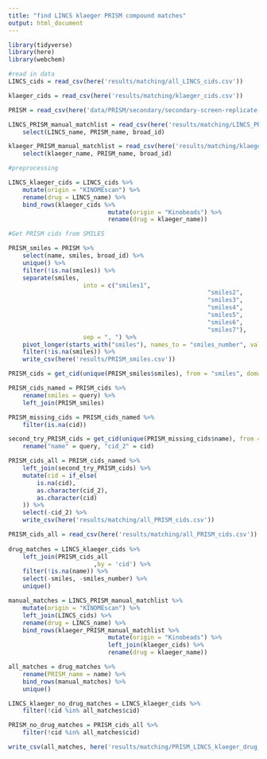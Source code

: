 ```yaml
---
title: "find LINCS klaeger PRISM compound matches"
output: html_document
---
```


```r
library(tidyverse)
library(here)
library(webchem)
```

```r
#read in data
LINCS_cids = read_csv(here('results/matching/all_LINCS_cids.csv'))

klaeger_cids = read_csv(here('results/matching/klaeger_cids.csv')) 

PRISM = read_csv(here('data/PRISM/secondary/secondary-screen-replicate-treatment-info.csv'))

LINCS_PRISM_manual_matchlist = read_csv(here('results/matching/LINCS_PRISM_match_list_percent_updated.csv')) %>% 
	select(LINCS_name, PRISM_name, broad_id)

klaeger_PRISM_manual_matchlist = read_csv(here('results/matching/klaeger_PRISM_match_list_updated_v2.csv')) %>% 
	select(klaeger_name, PRISM_name, broad_id)
```

```r
#preprocessing

LINCS_klaeger_cids = LINCS_cids %>% 
	mutate(origin = "KINOMEscan") %>% 
	rename(drug = LINCS_name) %>% 
	bind_rows(klaeger_cids %>% 
							mutate(origin = "Kinobeads") %>% 
							rename(drug = klaeger_name))
```


```r
#Get PRISM cids from SMILES

PRISM_smiles = PRISM %>% 
	select(name, smiles, broad_id) %>% 
	unique() %>% 
	filter(!is.na(smiles)) %>% 
	separate(smiles, 
					 into = c("smiles1",
														"smiles2",
														"smiles3",
														"smiles4",
														"smiles5",
														"smiles6",
														"smiles7"),
					 sep = ", ") %>% 
	pivot_longer(starts_with("smiles"), names_to = "smiles_number", values_to = "smiles") %>% 
	filter(!is.na(smiles)) %>% 
	write_csv(here('results/PRISM_smiles.csv'))

PRISM_cids = get_cid(unique(PRISM_smiles$smiles), from = "smiles", domain = "compound", match = "all", verbose = T)

PRISM_cids_named = PRISM_cids %>%
	rename(smiles = query) %>% 
	left_join(PRISM_smiles)

PRISM_missing_cids = PRISM_cids_named %>% 
	filter(is.na(cid))

second_try_PRISM_cids = get_cid(unique(PRISM_missing_cids$name), from = "name", domain = "compound", match = "all", verbose = T) %>% 
	rename("name" = query, "cid_2" = cid)

PRISM_cids_all = PRISM_cids_named %>% 
	left_join(second_try_PRISM_cids) %>% 
	mutate(cid = if_else(
		is.na(cid),
		as.character(cid_2),
		as.character(cid)
	)) %>% 
	select(-cid_2) %>% 
	write_csv(here('results/matching/all_PRISM_cids.csv'))
```

```r
PRISM_cids_all = read_csv(here('results/matching/all_PRISM_cids.csv'))
	
drug_matches = LINCS_klaeger_cids %>% 
	left_join(PRISM_cids_all
						,by = 'cid') %>% 
	filter(!is.na(name)) %>% 
	select(-smiles, -smiles_number) %>% 
	unique()

manual_matches = LINCS_PRISM_manual_matchlist %>% 
	mutate(origin = "KINOMEscan") %>% 
	left_join(LINCS_cids) %>% 
	rename(drug = LINCS_name) %>% 
	bind_rows(klaeger_PRISM_manual_matchlist %>% 
							mutate(origin = "Kinobeads") %>% 
							left_join(klaeger_cids) %>% 
							rename(drug = klaeger_name))

all_matches = drug_matches %>% 
	rename(PRISM_name = name) %>% 
	bind_rows(manual_matches) %>% 
	unique()

LINCS_klaeger_no_drug_matches = LINCS_klaeger_cids %>% 
	filter(!cid %in% all_matches$cid)

PRISM_no_drug_matches = PRISM_cids_all %>%
	filter(!cid %in% all_matches$cid)

write_csv(all_matches, here('results/matching/PRISM_LINCS_klaeger_drug_matches.csv'))
```